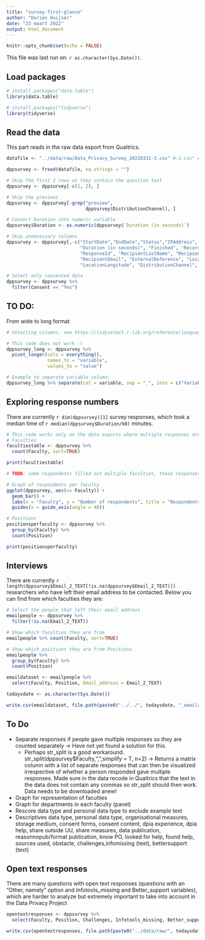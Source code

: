 ```yaml
---
title: "survey-first-glance"
author: "Dorien Huijser"
date: "23 maart 2022"
output: html_document
---
```


```r
knitr::opts_chunk$set(echo = FALSE)
```

This file was last run on: `r as.character(Sys.Date())`.

## Load packages

```r
# install.packages("data.table")
library(data.table)

# install.packages("tidyverse")
library(tidyverse)

```

## Read the data

This part reads in the raw data export from Qualtrics.

```r
datafile <- "../data/raw/Data_Privacy_Survey_20220331-3.csv" #-2.csv" # This file has multiple responses in separate columns (so very wide format but tidier)

dppsurvey <- fread(datafile, na.strings = "")

# Skip the first 2 rows as they contain the question text
dppsurvey <- dppsurvey[-c(1, 2), ]

# Skip the previews
dppsurvey <- dppsurvey[-grep("preview",
                             dppsurvey$DistributionChannel), ]

# Convert Duration into numeric variable
dppsurvey$Duration <- as.numeric(dppsurvey$`Duration (in seconds)`)

# Skip unnecessary columns
dppsurvey <- dppsurvey[,-c("StartDate","EndDate","Status","IPAddress", 
                           "Duration (in seconds)", "Finished", "RecordedDate", 
                           "ResponseId", "RecipientLastName", "RecipientFirstName",
                           "RecipientEmail", "ExternalReference", "LocationLatitude",
                           "LocationLongitude", "DistributionChannel", "UserLanguage")]

# Select only consented data
dppsurvey <- dppsurvey %>% 
  filter(Consent == "Yes")

```


## TO DO: 

From wide to long format

```r
# Selecting columns, see https://tidyselect.r-lib.org/reference/language.html

# This code does not work :(
dppsurvey_long <- dppsurvey %>%
  pivot_longer(cols = everything(),
               names_to = "variable",
               values_to = "value")

# Example to separate variable column:
dppsurvey_long %>% separate(col = variable, sep = "_", into = c("Variable", "Responsenumber"))

```

## Exploring response numbers

There are currently `r dim(dppsurvey)[1]` survey responses, which took a median time of `r median(dppsurvey$Duration/60)` minutes.

```r
# This code works only on the data exports where multiple responses are collapsed into 1 column (which is not tidy)
# Faculties
facultiestable <- dppsurvey %>% 
  count(Faculty, sort=TRUE)

print(facultiestable)

# TODO: some respondents filled out multiple faculties, these responses are saved as 1 (e.g. "medicine, geo") and need to be separated to be added to the count of the relevant faculties (e.g., "medicine", "geo"). This actually happens throughout the survey so a generic solution is needed.

# Graph of respondents per faculty
ggplot(dppsurvey, aes(x= Faculty)) + 
  geom_bar() + 
  labs(x = "Faculty", y = "Number of respondents", title = "Respondents per faculty") + 
  guides(x = guide_axis(angle = 40))

# Positions
positionsperfaculty <- dppsurvey %>%
  group_by(Faculty) %>%
  count(Position)

print(positionsperfaculty)
```

## Interviews

There are currently `r length(dppsurvey$Email_2_TEXT[!is.na(dppsurvey$Email_2_TEXT)])` researchers who have left their email address to be contacted. Below you can find from which faculties they are:

```r
# Select the people that left their email address
emailpeople <- dppsurvey %>% 
  filter(!is.na(Email_2_TEXT))

# Show which faculties they are from
emailpeople %>% count(Faculty, sort=TRUE)

# Show which positions they are from Positions
emailpeople %>%
  group_by(Faculty) %>%
  count(Position)

emaildataset <- emailpeople %>%
  select(Faculty, Position, Email_address = Email_2_TEXT)

todaysdate <- as.character(Sys.Date())

write.csv(emaildataset, file.path(paste0("../../", todaysdate, "_emailaddresses.csv")))

```

## To Do

- Separate responses if people gave multiple responses so they are counted separately -> Have not yet found a solution for  this.
   - Perhaps str_split is a good workaround. str_split(dppsurvey$Faculty,",",simplify = T, n=2) -> Returns a matrix column with a list of separate responses that can then be visualized irrespective of whether a person responded gave multiple responses. Made sure in the data recode in Qualtrics that the text in the data does not contain any commas so str_split should then work. Data needs to be downloaded anew!
- Graph for representation of faculties
- Graph for departments in each faculty (panel)
- Rescore data type and personal data type to exclude example text
- Descriptives data type, personal data type, organisational measures, storage medium, consent forms, consent content, dpia experience, dpia help, share outside UU, share measures, data publication, reasonnopub/format publication, know PO, looked for help, found help, sources used, obstacle, challenges,infomissing (text), bettersupport (text)

## Open text responses

There are many questions with open text responses (questions with an "Other, namely" option and Infotools_missing and Better_support variables), which are harder to analyze but extremely important to take into account in the Data Privacy Project

```r
opentextresponses <- dppsurvey %>% 
  select(Faculty, Position, Challenges, Infotools_missing, Better_support_9_TEXT)

write.csv(opentextresponses, file.path(paste0("../data/raw/", todaysdate, "_dppsurvey_opentextresponses.csv")))
```
